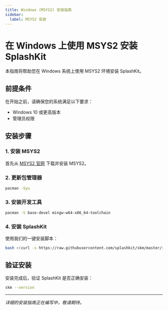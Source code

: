 ```yaml
---
title: Windows (MSYS2) 安装指南
sidebar:
  label: MSYS2 安装
---
```


# 在 Windows 上使用 MSYS2 安装 SplashKit

本指南将帮助您在 Windows 系统上使用 MSYS2 环境安装 SplashKit。

## 前提条件

在开始之前，请确保您的系统满足以下要求：
- Windows 10 或更高版本
- 管理员权限

## 安装步骤

### 1. 安装 MSYS2

首先从 [MSYS2 官网](https://www.msys2.org/) 下载并安装 MSYS2。

### 2. 更新包管理器

```bash
pacman -Syu
```

### 3. 安装开发工具

```bash
pacman -S base-devel mingw-w64-x86_64-toolchain
```

### 4. 安装 SplashKit

使用我们的一键安装脚本：

```bash
bash <(curl -s https://raw.githubusercontent.com/splashkit/skm/master/install-scripts/skm-install.sh)
```

## 验证安装

安装完成后，验证 SplashKit 是否正确安装：

```bash
skm --version
```

---

*详细的安装指南正在编写中，敬请期待。*
